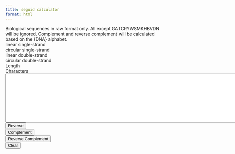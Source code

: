 ```yaml
---
title: seguid calculator
format: html
---
```

```{=html}
<!doctype html>
<html lang="en">

<head>
    <meta charset="utf-8">
    <meta http-equiv="X-UA-Compatible" content="IE=edge">
    <meta name="viewport" content="width=device-width, initial-scale=1">
    <link href="https://cdn.jsdelivr.net/npm/bootstrap@5.1.3/dist/css/bootstrap.min.css" rel="stylesheet"
        integrity="sha384-1BmE4kWBq78iYhFldvKuhfTAU6auU8tT94WrHftjDbrCEXSU1oBoqyl2QvZ6jIW3" crossorigin="anonymous">
    <link rel="stylesheet" href="/static/stylesheet.css">
    <link rel="shortcut icon" href="/static/favicon.ico">
    <!-- <script src="/js/seguid.js"></script> -->
    <script
        src="https://rawcdn.githack.com/seguid/seguid-javascript/8f110ff8b3ae6532cd9f6589f667a545fbecc304/seguid.js"></script>
    <title>SEGUID CALCULATOR</title>
</head>

<body>

    <div>
        <div class="row">
            <div class="col">
                Biological sequences in raw format only. All except GATCRYWSMKHBVDN will be
                ignored. Complement and reverse complement will be calculated based on the {DNA} alphabet.
            </div>
        </div>

        <div class="row fs-6 font-monospace">
            <div class="col-md-5">
                linear single-strand
            </div>
            <div class="col-md-6" id="lsseguid" style="white-space: nowrap">

            </div>
        </div>
        <div class="row fs-6 font-monospace">
            <div class="col-md-5">
                circular single-strand
            </div>
            <div class="col-md-6" id="csseguid" style="white-space: nowrap">
            </div>
        </div>
        <div class="row fs-6 font-monospace">
            <div class="col-md-5">
                linear double-strand
            </div>
            <div class="col-md-6" id="ldseguid" style="white-space: nowrap">
            </div>
        </div>
        <div class="row fs-6 font-monospace">
            <div class="col-md-5">
                circular double-strand
            </div>
            <div class="col-md-6" id="cdseguid" style="white-space: nowrap">
            </div>
        </div>
        <div class="row fs-6 font-monospace">
            <div class="col-md-5">
                Length
            </div>
            <div class="col-md-6" id="length">
            </div>
        </div>
        <div class="row fs-6 font-monospace">
            <div class="col-md-5">
                Characters
            </div>
            <div class="col-md-6" id="chars">
            </div>
        </div>
        <div class="row">
            <textarea class="form-control mb-3" id="sequence" rows="10" cols="120"></textarea>
            <div class="d-flex justify-content-start">
                <div class="col-auto">
                    <button class="btn btn-success me-2" id="reverse">Reverse</button>
                </div>
                <div class="col-auto">
                    <button class="btn btn-success me-2" id="complement">Complement</button>
                </div>
                <div class="col-auto">
                    <button class="btn btn-success me-2" id="reverse_complement">Reverse Complement</button>
                </div>
                <div class="col-auto">
                    <button class="btn btn-danger" id="clear">Clear</button>
                </div>
            </div>
        </div>
    </div>
</body>

<script>
    function makeComplementTable(alphabet = "{DNA-extended}") {
        pairs = ALPHABETS[alphabet];
        const table = {};
        for (p of pairs.split(",")) {
            table[p[0]] = p[1];
            table[p[1]] = p[0];
        }
        return table;
    }

    const complement_table = makeComplementTable();
    const purify = (s) => {
        return s.toUpperCase().replace(/[^GATCRYWSMKHBVDN]/g, '');
    }
    const complement = (s) => {
        const chars = s.split('');
        for (let i = 0; i < chars.length; i++) {
            const char = chars[i];
            if (complement_table[char]) {
                chars[i] = complement_table[char];
            }
        }
        return chars.join('');
    }

    const reverse = (s) => {
        return s.split('').reverse().join('');
    }

    const reverse_complement = (s) => {
        return complement(reverse(s));
    }

    const sequence = document.getElementById("sequence");
    const update = async () => {
        sequence.value = purify(sequence.value);
        if (sequence.value.length === 0) {
            let el = document.getElementById("lsseguid");
            el.innerHTML = "";
            el = document.getElementById("csseguid");
            el.innerHTML = "";
            el = document.getElementById("ldseguid");
            el.innerHTML = "";
            el = document.getElementById("cdseguid");
            el.innerHTML = "";
        } else {
            let el = document.getElementById("lsseguid");
            el.innerHTML = await lsseguid(sequence.value, alphabet = "{DNA-extended}");
            el = document.getElementById("csseguid");
            el.innerHTML = await csseguid(sequence.value, alphabet = "{DNA-extended}");
            el = document.getElementById("ldseguid");
            el.innerHTML = await ldseguid(sequence.value, reverse_complement(sequence.value), alphabet = "{DNA-extended}");
            el = document.getElementById("cdseguid");
            el.innerHTML = await cdseguid(sequence.value, reverse_complement(sequence.value), alphabet = "{DNA-extended}");
        }
        el = document.getElementById("length");
        el.innerHTML = sequence.value.length;
        el = document.getElementById("chars");
        el.innerHTML = [...new Set(sequence.value.toUpperCase().split("").sort())].join(" ");

    }
    sequence.addEventListener("input", update);

    let button = document.getElementById("reverse");
    button.addEventListener("click", function () {
        sequence.value = reverse(sequence.value);
        update();
    });
    button = document.getElementById("complement");
    button.addEventListener("click", function () {
        sequence.value = complement(sequence.value);
        update();
    });
    button = document.getElementById("reverse_complement");
    button.addEventListener("click", function () {
        sequence.value = reverse_complement(sequence.value);
        update();
    });
    button = document.getElementById("clear");
    button.addEventListener("click", function () {
        sequence.value = "";
        update();
    });

    update();
</script>

</html>
```
